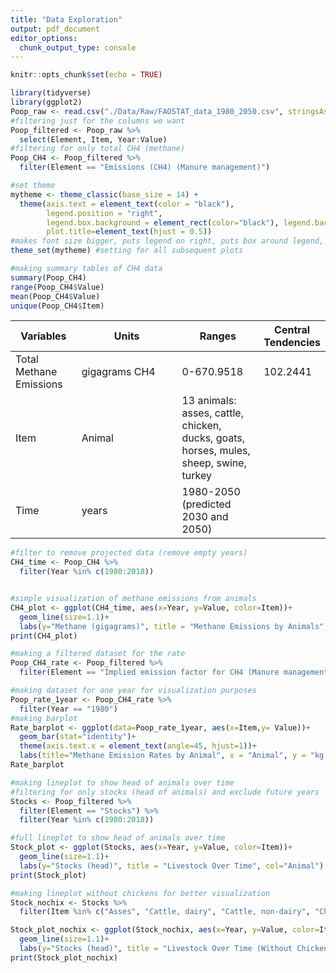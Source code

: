 ```yaml
---
title: "Data Exploration"
output: pdf_document
editor_options: 
  chunk_output_type: console
---
```


```r
knitr::opts_chunk$set(echo = TRUE)
```

```r
library(tidyverse)
library(ggplot2)
Poop_raw <- read.csv("./Data/Raw/FAOSTAT_data_1980_2050.csv", stringsAsFactors = TRUE)
#filtering just for the columns we want
Poop_filtered <- Poop_raw %>% 
  select(Element, Item, Year:Value)
#filtering for only total CH4 (methane)
Poop_CH4 <- Poop_filtered %>% 
  filter(Element == "Emissions (CH4) (Manure management)")
```

```r
#set theme
mytheme <- theme_classic(base_size = 14) + 
  theme(axis.text = element_text(color = "black"), 
        legend.position = "right", 
        legend.box.background = element_rect(color="black"), legend.background = element_blank(),  
        plot.title=element_text(hjust = 0.5))
#makes font size bigger, puts legend on right, puts box around legend, centers title in middle
theme_set(mytheme) #setting for all subsequent plots
```



```r
#making summary tables of CH4 data
summary(Poop_CH4)
range(Poop_CH4$Value)
mean(Poop_CH4$Value)
unique(Poop_CH4$Item)


```

**Variables** | **Units** | **Ranges** | **Central Tendencies**
----------------- | -------------------------- | --------------------- | ----------------
Total Methane Emissions | gigagrams CH4 | 0-670.9518  | 102.2441
Item | Animal | 13 animals: asses, cattle, chicken, ducks, goats, horses, mules, sheep, swine, turkey
Time | years | 1980-2050 (predicted 2030 and 2050)

```r
#filter to remove projected data (remove empty years) 
CH4_time <- Poop_CH4 %>% 
  filter(Year %in% c(1980:2018))


#simple visualization of methane emissions from animals 
CH4_plot <- ggplot(CH4_time, aes(x=Year, y=Value, color=Item))+
  geom_line(size=1.1)+
  labs(y="Methane (gigagrams)", title = "Methane Emissions by Animals", col="Animal")
print(CH4_plot)
```



```r
#making a filtered dataset for the rate
Poop_CH4_rate <- Poop_filtered %>% 
  filter(Element == "Implied emission factor for CH4 (Manure management)") 
```


```r
#making dataset for one year for visualization purposes
Poop_rate_1year <- Poop_CH4_rate %>% 
  filter(Year == "1980")
#making barplot
Rate_barplot <- ggplot(data=Poop_rate_1year, aes(x=Item,y= Value))+
  geom_bar(stat="identity")+
  theme(axis.text.x = element_text(angle=45, hjust=1))+
  labs(title="Methane Emission Rates by Animal", x = "Animal", y = "kg CH4/head")
Rate_barplot
```


```r
#making lineplot to show head of animals over time
#filtering for only stocks (head of animals) and exclude future years
Stocks <- Poop_filtered %>% 
  filter(Element == "Stocks") %>% 
  filter(Year %in% c(1980:2018))

#full lineplot to show head of animals over time
Stock_plot <- ggplot(Stocks, aes(x=Year, y=Value, color=Item))+
  geom_line(size=1.1)+
  labs(y="Stocks (head)", title = "Livestock Over Time", col="Animal")
print(Stock_plot)

#making lineplot without chickens for better visualization
Stock_nochix <- Stocks %>% 
  filter(Item %in% c("Asses", "Cattle, dairy", "Cattle, non-dairy", "Chickens, layers", "Ducks", "Goats", "Horses", "Mules", "Sheep", "Swine, breeding", "Swine, market", "Turkeys") )

Stock_plot_nochix <- ggplot(Stock_nochix, aes(x=Year, y=Value, color=Item))+
  geom_line(size=1.1)+
  labs(y="Stocks (head)", title = "Livestock Over Time (Without Chickens)", col="Animal")
print(Stock_plot_nochix)


```


